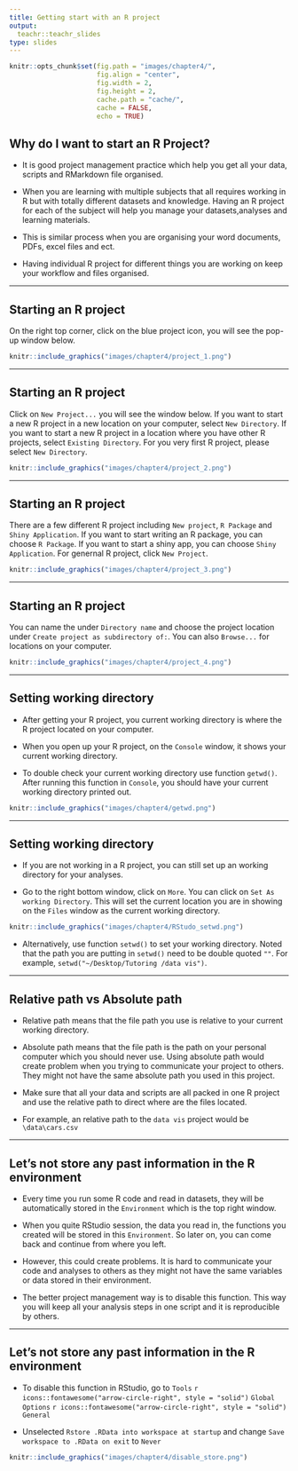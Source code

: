 ```yaml
---
title: Getting start with an R project
output:
  teachr::teachr_slides
type: slides
---
```

```r
knitr::opts_chunk$set(fig.path = "images/chapter4/",
                      fig.align = "center",
                      fig.width = 2, 
                      fig.height = 2,
                      cache.path = "cache/",
                      cache = FALSE,
                      echo = TRUE)

```

## Why do I want to start an R Project? 

* It is good project management practice which help you get all your data, scripts and RMarkdown file organised. 

* When you are learning with multiple subjects that all requires working in R but with totally different datasets and knowledge. Having an R project for each of the subject will help you manage your datasets,analyses and learning materials. 

* This is similar process when you are organising your word documents, PDFs, excel files and ect. 

* Having individual R project for different things you are working on keep your workflow and files organised. 

---

## Starting an R project 

On the right top corner, click on the blue project icon, you will see the pop-up window below.  

```r
knitr::include_graphics("images/chapter4/project_1.png")
```

---

## Starting an R project 

Click on `New Project...` you will see the window below. If you want to start a new R project in a new location on your computer, select `New Directory`. If you want to start a new R project in a location where you have other R projects, select `Existing Directory`. For you very first R project, please select `New Directory`. 

```r
knitr::include_graphics("images/chapter4/project_2.png")
```

---

## Starting an R project 

There are a few different R project including `New project`, `R Package` and `Shiny Application`. If you want to start writing an R package, you can choose `R Package`. If you want to start a shiny app, you can choose `Shiny Application`. For genernal R project, click `New Project`. 

```r
knitr::include_graphics("images/chapter4/project_3.png")
```

---

## Starting an R project 

You can name the under `Directory name` and choose the project location under `Create project as subdirectory of:`. You can also `Browse...` for locations on your computer. 

```r
knitr::include_graphics("images/chapter4/project_4.png")
```

---

## Setting working directory 

* After getting your R project, you current working directory is where the R project located on your computer.

* When you open up your R project, on the `Console` window, it shows your current working directory. 

* To double check your current working directory use function `getwd()`. After running this function in `Console`, you should have your current working directory printed out. 


```r
knitr::include_graphics("images/chapter4/getwd.png")
```

---

## Setting working directory 

* If you are not working in a R project, you can still set up an working directory for your analyses. 

* Go to the right bottom window, click on `More`. You can click on `Set As working Directory`. This will set the current location you are in showing on the `Files` window as the current working directory.   

```r
knitr::include_graphics("images/chapter4/RStudo_setwd.png")
```

* Alternatively, use function `setwd()` to set your working directory. Noted that the path you are putting in `setwd()` need to be double quoted `""`. For example, `setwd("~/Desktop/Tutoring /data vis")`. 

---

## Relative path vs Absolute path

* Relative path means that the file path you use is relative to your current working directory.

* Absolute path means that the file path is the path on your personal computer which you should never use. Using absolute path would create problem when you trying to communicate your project to others. They might not have the same absolute path you used in this project.

* Make sure that all your data and scripts are all packed in one R project and use the relative path to direct where are the files located. 

* For example, an relative path to the `data vis` project would be `\data\cars.csv`

--- 

## Let's not store any past information in the R environment 

* Every time you run some R code and read in datasets, they will be automatically stored in the `Environment` which is the top right window. 

* When you quite RStudio session, the data you read in, the functions you created will be stored in this `Environment`. So later on, you can come back and continue from where you left. 

* However, this could create problems. It is hard to communicate your code and analyses to others as they might not have the same variables or data stored in their environment. 

* The better project management way is to disable this function. This way you will keep all your analysis steps in one script and it is reproducible by others. 


---

## Let's not store any past information in the R environment 

* To disable this function in RStudio, go to `Tools`  `r icons::fontawesome("arrow-circle-right", style = "solid")`  `Global Options` `r icons::fontawesome("arrow-circle-right", style = "solid")`  `General` 

* Unselected `Rstore .RData into workspace at startup` and change `Save workspace to .RData on exit` to `Never`

```r
knitr::include_graphics("images/chapter4/disable_store.png")
```




